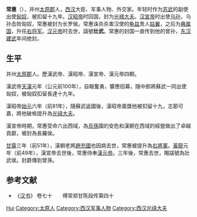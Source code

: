 {{Otheruses|other=中国歌谣学家、民俗学家|常惠 (歌谣学家)}}
'''常惠'''（{{bd|？||前46年||catIdx=C}}），并州[[太原郡|太原郡]]人，[[西汉|西汉]]大臣、军事人物、外交家。年轻时作为[[苏武|苏武]]的副使出使[[匈奴|匈奴]]，被扣留十九年。[[汉昭帝|汉昭帝]]时回国，封为[[光禄大夫|光禄大夫]]。[[汉宣帝|汉宣帝]]时出使[[乌孙|乌孙]]，乌孙击败匈奴，常惠被封为长罗侯。常惠诛杀杀害汉使的[[龟兹|龟兹]]贵人[[姑翼|姑翼]]，之后为[[典属国|典属国]]，升任[[右将军|右将军]]。[[汉元帝|汉元帝]]时去世，諡號'''壮武'''。常惠的封国一直传到他的曾孙，[[东汉|东汉]][[建武_(东汉)|建武]]年间绝封。

== 生平 ==
并州[[太原郡|太原郡]]人。歷漢武帝、漢昭帝、漢宣帝、漢元帝四朝。

漢武帝[[天汉_(西汉)|天漢]]元年（公元前100年），自報奮勇，響應招募，隨中郎將蘇武一同出使匈奴，被匈奴扣留長達十九年。

漢昭帝[[始元_(西漢)|始元]]六年（前81年），隨蘇武返國後，漢昭帝嘉獎他被扣留十九，志節可嘉，將他破格提升為[[光祿大夫|光祿大夫]]。

漢宣帝時期，常惠受命六出西域，為[[烏孫|烏孫]]國的安危和漢朝在西域的經營做出了卓越貢獻，被封為長羅侯。

[[甘露_(西漢)|甘露]]三年（前51年），漢朝老將[[趙充國|趙充國]]也因病去世，常惠被提升為[[右將軍|右將軍]]。[[黃龍_(西漢)|黃龍]]元年（前49年），漢宣帝去世後，常惠侍奉[[漢元帝|漢元帝]]。三年後，常惠去世，賜諡號為壯武侯。封爵傳到曾孫。

== 参考文献 ==
*《[[汉书|汉书]]》 卷七十　　傅常郑甘陈段传第四十

{{Authority control}}
{{DEFAULTSORT:Chang常}}
[[Category:常姓|Hui]]
[[Category:太原人|Category:太原人]]
[[Category:西汉军事人物|Category:西汉军事人物]]
[[Category:西汉光祿大夫|Category:西汉光祿大夫]]